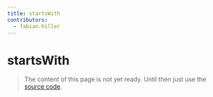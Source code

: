 ```yaml
---
title: startsWith
contributors:
  - fabian-hiller
---
```


# startsWith

> The content of this page is not yet ready. Until then just use the [source code](https://github.com/fabian-hiller/valibot/blob/main/library/src/validations/startsWith/startsWith.ts).
